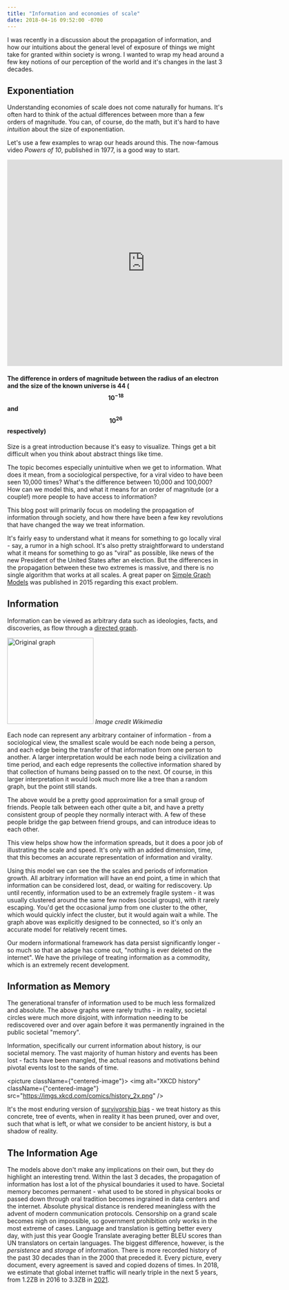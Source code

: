 ```yaml
---
title: "Information and economies of scale"
date: 2018-04-16 09:52:00 -0700
---
```


I was recently in a discussion about the propagation of information, and how our intuitions about the general level of exposure of things we might take for granted within society is wrong. I wanted to wrap my head around a few key notions of our perception of the world and it's changes in the last 3 decades.

## Exponentiation

Understanding economies of scale does not come naturally for humans. It's often hard to think of the actual differences between more than a few orders of magnitude. You can, of course, do the math, but it's hard to have _intuition_ about the size of exponentiation.

Let's use a few examples to wrap our heads around this. The now-famous video _Powers of 10_, published in 1977, is a good way to start.

<iframe
  className={"centered-image"}
  alt="Powers of 10"
  width="638"
  height="478"
  src="https://www.youtube.com/embed/0fKBhvDjuy0"
  frameBorder="0"
></iframe>

#### The difference in orders of magnitude between the radius of an electron and the size of the known universe is 44 ($$ 10^{-18} $$ and $$ 10^{26} $$ respectively)

Size is a great introduction because it's easy to visualize. Things get a bit difficult when you think about abstract things like time.

<Information />

The topic becomes especially unintuitive when we get to information. What does it mean, from a sociological perspective, for a viral video to have been seen 10,000 times? What's the difference between 10,000 and 100,000? How can we model this, and what it means for an order of magnitude (or a couple!) more people to have access to information?

This blog post will primarily focus on modeling the propagation of information through society, and how there have been a few key revolutions that have changed the way we treat information.

It's fairly easy to understand what it means for something to go locally viral - say, a rumor in a high school. It's also pretty straightforward to understand what it means for something to go as "viral" as possible, like news of the new President of the United States after an election. But the differences in the propagation between these two extremes is massive, and there is no single algorithm that works at all scales. A great paper on [Simple Graph Models](http://rsos.royalsocietypublishing.org/content/2/5/150028) was published in 2015 regarding this exact problem.

## Information

Information can be viewed as arbitrary data such as ideologies, facts, and discoveries, as flow through a [directed graph](https://en.wikipedia.org/wiki/Directed_graph).

<p className={"caption"}>
  <img alt="Original graph" className={"centered-image"} src="https://assets.jonlu.ca/graph.svg" width="200" />
  <i>Image credit Wikimedia</i>
</p>

Each node can represent any arbitrary container of information - from a sociological view, the smallest scale would be each node being a person, and each edge being the transfer of that information from one person to another. A larger interpretation would be each node being a civilization and time period, and each edge represents the collective information shared by that collection of humans being passed on to the next. Of course, in this larger interpretation it would look much more like a tree than a random graph, but the point still stands.

<div className={"graph"} id="cy"></div>

The above would be a pretty good approximation for a small group of friends. People talk between each other quite a bit, and have a pretty consistent group of people they normally interact with. A few of these people bridge the gap between friend groups, and can introduce ideas to each other.

This view helps show how the information spreads, but it does a poor job of illustrating the scale and speed. It's only with an added dimension, time, that this becomes an accurate representation of information and virality.

<InformationGraph />

Using this model we can see the the scales and periods of information growth. All arbitrary information will have an end point, a time in which that information can be considered lost, dead, or waiting for rediscovery. Up until recently, information used to be an extremely fragile system - it was usually clustered around the same few nodes (social groups), with it rarely escaping. You'd get the occasional jump from one cluster to the other, which would quickly infect the cluster, but it would again wait a while. The graph above was explicitly designed to be connected, so it's only an accurate model for relatively recent times.

Our modern informational framework has data persist significantly longer - so much so that an adage has come out, "nothing is ever deleted on the internet". We have the privilege of treating information as a commodity, which is an extremely recent development.

## Information as Memory

The generational transfer of information used to be much less formalized and absolute. The above graphs were rarely truths - in reality, societal circles were much more disjoint, with information needing to be rediscovered over and over again before it was permanently ingrained in the public societal "memory".

Information, specifically our current information about history, is our societal memory. The vast majority of human history and events has been lost - facts have been mangled, the actual reasons and motivations behind pivotal events lost to the sands of time.

<picture className={"centered-image"}>
  <source srcSet="https://imgs.xkcd.com/comics/history_2x.png" type="image/jpeg" />
  <img alt="XKCD history" className={"centered-image"} src="https://imgs.xkcd.com/comics/history_2x.png" />
</picture>

It's the most enduring version of <a rel="noopener noreferrer" href="https://en.wikipedia.org/wiki/Survivorship_bias">survivorship bias</a> - we treat history as this concrete, tree of events, when in reality it has been pruned, over and over, such that what is left, or what we consider to be ancient history, is but a shadow of reality.

## The Information Age

The models above don't make any implications on their own, but they do highlight an interesting trend. Within the last 3 decades, the propagation of information has lost a lot of the physical boundaries it used to have. Societal memory becomes permanent - what used to be stored in physical books or passed down through oral tradition becomes ingrained in data centers and the internet. Absolute physical distance is rendered meaningless with the advent of modern communication protocols. Censorship on a grand scale becomes nigh on impossible, so government prohibition only works in the most extreme of cases. Language and translation is getting better every day, with just this year Google Translate averaging better BLEU scores than UN translators on certain languages. The biggest difference, however, is the _persistence_ and _storage_ of information. There is more recorded history of the past 30 decades than in the 2000 that preceded it. Every picture, every document, every agreement is saved and copied dozens of times. In 2018, we estimate that global internet traffic will nearly triple in the next 5 years, from 1.2ZB in 2016 to 3.3ZB in [2021](https://www.cisco.com/c/en/us/solutions/collateral/service-provider/visual-networking-index-vni/vni-hyperconnectivity-wp.html).
